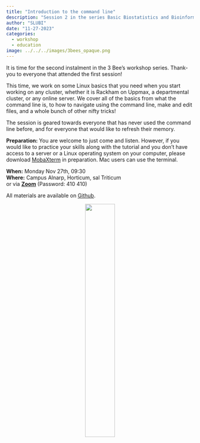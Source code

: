 ```yaml
---
title: "Introduction to the command line"
description: "Session 2 in the series Basic Biostatistics and Bioinformatics"
author: "SLUBI"
date: "11-27-2023"
categories:
  - workshop
  - education
image: ../../../images/3bees_opaque.png
---
```


It is time for the second instalment in the 3 Bee’s workshop series. Thank-you to everyone that attended the first session!

This time, we work on some Linux basics that you need when you start working on any cluster, whether it is Rackham on Uppmax, a departmental cluster, or any online server. We cover all of the basics from what the command line is, to how to navigate using the command line, make and edit files, and a whole bunch of other nifty tricks!
 
The session is geared towards everyone that has never used the command line before, and for everyone that would like to refresh their memory.
 
**Preparation:** You are welcome to just come and listen. However, if you would like to practice your skills along with the tutorial and you don’t have access to a server or a Linux operating system on your computer, please download [MobaXterm](https://mobaxterm.mobatek.net/download.html) in preparation.  Mac users can use the terminal.
 
**When:** Monday Nov 27th, 09:30 \
**Where:** Campus Alnarp, Horticum, sal Triticum\
or via **[Zoom](https://slu-se.zoom.us/j/69486568642)** (Password: 410 410)

All materials are available on [Github](https://github.com/SLUBioinformaticsInfrastructure/Three_Bees_Workshop_Series).

<center>
![](../../../images/3bees_opaque.png){.class width=40%}